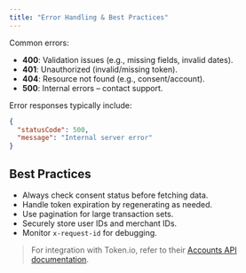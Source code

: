 ```yaml
---
title: "Error Handling & Best Practices"
---
```


Common errors:

- **400**: Validation issues (e.g., missing fields, invalid dates).
- **401**: Unauthorized (invalid/missing token).
- **404**: Resource not found (e.g., consent/account).
- **500**: Internal errors – contact support.

Error responses typically include:

```json
{
  "statusCode": 500,
  "message": "Internal server error"
}
```

## Best Practices

- Always check consent status before fetching data.
- Handle token expiration by regenerating as needed.
- Use pagination for large transaction sets.
- Securely store user IDs and merchant IDs.
- Monitor `x-request-id` for debugging.

> For integration with Token.io, refer to their [Accounts API documentation](https://reference.token.io/tag/Accounts).
